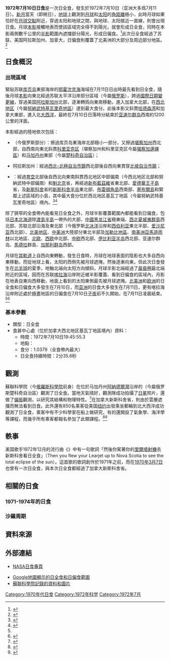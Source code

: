 {{NoteTA
|G1=Toponym
|1=zh-cn:哈德森湾; zh-hk:哈德森灣; zh-tw:哈得孫灣
|2=zh-cn:西北地区; zh-hk:西北地區; zh-tw:西北地方
|3=zh-tw:努納福特; zh-hk:努納武特; zh-cn:努纳武特
|4=zh-cn:亚马孙; zh-hk:亞馬遜; zh-tw:亞馬遜
|5=zh-tw:卡拉海; zh-cn:喀拉海
}}
{{Infobox Solar eclipse
| Year        = 1972
| Month       = 7
| Day         = 10
| Type        = 日全食
| Image       = SE1972Jul10T.png
| Image size  = 200px
| Image intro = 1972年7月10日日全食路徑圖
  <!--   日食資料   -->
| Gamma       = 0.6872
| Mag         = 1.0379
| Saros       = 126
| Saros total = 72
| Saros seq   = 45
  <!--     食甚     -->
| Duration    = 2分35.6秒
| Location    = [[加拿大|加拿大]][[西北地区_(加拿大)|西北地区]]{{link-en|基瓦丁地區 (西北地方)|Keewatin Region, Northwest Territories|基瓦丁地區}}
| Coords      = {{coord|63|30.8|N|94|10.6|W}}
| Width       = 175.4公里
  <!--   開始時間   -->
| Partial     = 
| Start type  = 
| Centre      = 
| Greatest    = 19:45:55.3
  <!--     倒數     -->
| hour        = 19
| minute      = 45
| second      = 55
| Duration_s  = 
}}
'''1972年7月10日日食'''是一次日全食，發生於1972年7月10日（亚洲大多爲7月11日）。[[新月|新月]]當天（即朔日），[[地球|地球]]上觀測到[[月球|月球]]和[[太阳|太阳]]的[[角距離|角距離]]極小，此時月球如果恰好在[[月球交點|月球交點]]附近，穿過太阳和地球之間，與地球、太阳接近一直線，則會出現日食。月球[[本影|本影]]接觸地表而使該區域完全得不到陽光，就會形成日全食，同時在本影兩側數千公里的[[半影|半影]]範圍內遮擋部分陽光，形成日偏食。<ref name="astron">{{cite web|author=樊忠玉|title=日（月）食|url=http://www.astron.ac.cn/bencandy-51-1630-1.htm|publisher=中国天文科普网|accessdate=2016-03-20|archive-date=2014-09-17|archive-url=https://web.archive.org/web/20140917080048/http://www.astron.ac.cn/bencandy-51-1630-1.htm|dead-url=no}}</ref>此次日全食經過了苏联、美国阿拉斯加州、加拿大，日偏食則覆蓋了北美洲的大部分及周边部分地區。<ref name="NASAGIF">{{cite web|author=Fred Espenak|title=Total Solar Eclipse of 1972 Jul 10|url=http://eclipse.gsfc.nasa.gov/SEplot/SEplot1951/SE1972Jul10T.GIF|publisher=NASA Eclipse Web Site|accessdate=2016-03-20|archive-date=2020-10-20|archive-url=https://web.archive.org/web/20201020102920/https://eclipse.gsfc.nasa.gov/SEplot/SEplot1951/SE1972Jul10T.GIF|dead-url=no}}{{en}}</ref>

== 日食概況 ==
=== 出現區域 ===
緊貼苏联[[库页岛|库页岛]]東部海岸的[[鄂霍次克海|鄂霍次克海]]海域在7月11日日出時最先看到日全食，隨後月球[[本影|本影]]向東北經過苏联太平洋沿岸部分區域（今屬[[俄罗斯|俄罗斯]]），跨過[[國際日期變更線|國際日期變更線]]，穿過美国[[阿拉斯加州|阿拉斯加州]]北部，逐漸轉爲向東南移動，進入加拿大北部，在[[西北地区_(加拿大)|西北地区]]{{link-en|基瓦丁地區 (西北地方)|Keewatin Region, Northwest Territories|基瓦丁地區}}（今屬[[努納武特|努納武特]][[基瓦里奇地區|基瓦里奇地區]]）達到最大食分。此後本影又斜貫[[哈德森湾|哈德森湾]]和加拿大東部，進入北[[大西洋|大西洋]]，最終在7月10日日落時分結束於[[亚速尔群岛|亚速尔群岛]]西南約1200公里的洋面。

本影經過的陸地依次包括：
*{{flag|USSR|1955}}（今俄罗斯部分）：擦過库页岛東海岸北部極小一部分，又擦過[[堪察加州|堪察加州]]西北部，自西南向東北斜貫[[科里亚克区|科里亚克区]]（堪察加州和科里亚克区今屬[[堪察加邊疆區|堪察加邊疆區]]）和[[马加丹州|马加丹州]]東部（今屬[[楚科奇自治區|楚科奇自治區]]）；
*{{USA}}阿拉斯加州：經過[[西北-北極自治市鎮|西北-北極自治市鎮]]西北部後自西向東貫穿[[北坡自治市鎮|北坡自治市鎮]]；
*{{CAN}}：經過[[育空|育空]]北部後自西北向東南斜貫西北地区中部偏南（今西北地区北部和努納武特中部偏南）和[[魁北克|魁北克]]省，再經過[[新布藍茲維|新布藍茲維]]省東北部、[[愛德華王子島|愛德華王子島]]省，及[[新斯科舍|新斯科舍]]省的[[新斯科舍半岛|新斯科舍半岛]]東北部、[[布雷頓角島|布雷頓角島]]西南部、[[塞布爾島_(加拿大)|塞布爾島]]和緊鄰上述區域的小島，其中最大食分位於西北地区基瓦丁地區（今屬努納武特基瓦里奇地區）境內。<ref>{{cite web|author=Fred Espenak|title=Total Solar Eclipse of 1972 Jul 10 - Google Maps and Solar Eclipse Paths|url=http://eclipse.gsfc.nasa.gov/SEgoogle/SEgoogle1951/SE1972Jul10Tgoogle.html|publisher=NASA Eclipse Web Site|accessdate=2016-03-20|archive-date=2020-10-27|archive-url=https://web.archive.org/web/20201027205259/https://eclipse.gsfc.nasa.gov/SEgoogle/SEgoogle1951/SE1972Jul10Tgoogle.html|dead-url=no}}{{en}}</ref><ref>{{cite web|author=Xavier M. Jubier|title=Canada - Eclipse Totale de Soleil du 10 juillet 1972 - Cartographie Interactive Google (Canada - 1972 July 10 Total Solar Eclipse - Interactive Google Map)|url=http://xjubier.free.fr/site_pages/solar_eclipses/TSE_1972_GoogleMapFull.html|accessdate=2016-03-20|archive-date=2019-11-11|archive-url=https://web.archive.org/web/20191111203106/http://xjubier.free.fr/site_pages/solar_eclipses/TSE_1972_GoogleMapFull.html|dead-url=no}}{{fr}}{{en}}</ref>

除了狹窄的全食帶內能看見日全食之外，月球半影覆蓋範圍內都能看到日偏食，包括[[日本|日本]][[北海道|北海道]]除[[渡島半島|渡島半島]]一帶外的大部、[[中國|中國]][[黑龙江省|黑龙江省]]極東端、[[西北夏威夷群島|西北夏威夷群島]]西北部、苏联北部沿海及東北部（今俄罗斯[[北冰洋|北冰洋]]沿岸和[[西伯利亚|西伯利亚]]東北半部、[[爱沙尼亚|爱沙尼亚]]西北部）、[[北美地区|北美地区]]、[[中美洲|中美洲]]大陸部分東北半部及[[加勒比地區|加勒比地區]]、[[南美洲|南美洲]][[亞馬遜雨林|亞馬遜雨林]]以北地區、[[北歐|北歐]]、[[西欧|西欧]]中北部、[[中欧|中欧]]西北部、[[伊比利亚半岛|伊比利亚半岛]]西北部、亚速尔群岛、[[馬德拉|馬德拉]]群島、[[加那利群岛|加那利群岛]]西部。

月球在[[月球軌道|其軌道]]上自西向東轉動，發生日食時，月球在地球表面的陰影也大多自西向東移動，而從地球上看，太阳的西側先被月球遮掩，然後逐漸向東。但此次日食發生在[[北半球|北半球]]的夏季，地軸北端向太阳方向傾斜，月球半影北端經過了[[晨昏圈|晨昏圈]]最北端附近的區域，因而在苏联[[喀拉海|喀拉海]]沿岸附近被半影覆蓋、看到日偏食的區域內，月影在地表自東向西移動，地面上看到的太阳東側最先被月球遮掩。[[北美洲|北美洲]]和[[欧洲|欧洲]]的日全食和日偏食大多發生在7月10日，而[[亚洲|亚洲]]的日食大多發生在7月11日，更有喀拉海沿岸附近處於[[極晝|極晝]]地區的日偏食在7月10日[[子夜|子夜]]前不久開始，在7月11日凌晨結束。<ref name="NASAGIF"/><ref>{{cite web|author=Fred Espenak|title=Catalog of Solar Eclipses (1901 to 2000)|url=http://eclipse.gsfc.nasa.gov/SEcat5/SE1901-2000.html|publisher=NASA Eclipse Web Site|accessdate=2016-03-20|archive-date=2008-08-29|archive-url=https://web.archive.org/web/20080829151131/http://eclipse.gsfc.nasa.gov/SEcat5/SE1901-2000.html|dead-url=no}}{{en}}</ref>

=== 基本參數 ===
{{NoteUTC}}
* 類型：日全食
* 食甚中心處（位於加拿大西北地区基瓦丁地區境內）資料：
** 時間：1972年7月10日19:45:55.3
** 地點：{{coord|63|30.8|N|94|10.6|W}}
** 食分：1.0379（全食帶內最大）
** 日全食持續時間：2分35.6秒

== 觀測 ==
蘇聯科學院（今[[俄羅斯科學院|俄羅斯科學院]]前身）在位於马加丹州[[阿納德爾灣|阿納德爾灣]]沿岸的{{link-ru|魯斯卡亞科什卡|Русская Кошка}}（今屬俄罗斯楚科奇自治區）觀測了日全食。當地天氣晴好，觀測隊成功拍攝了[[日冕|日冕]]照片，還做了[[偏振|偏振]]觀測，以研究其結構和物理特性。<ref>{{Cite web|title=ЗАТМЕНИЕ 30 ИЮНЯ 1972 г.|url=http://www.izmiran.ru/info/personalia/molodensky/Eclips72.html|publisher=IZMIRAN|accessdate=2016-03-24|archive-date=2020-06-22|archive-url=https://web.archive.org/web/20200622213059/https://www.izmiran.ru/info/personalia/molodensky/Eclips72.html|dead-url=no}}{{ru}}</ref>在加拿大新斯科舍省，則由於雲層遮擋而無法看到日食。此外還有850名乘客從美国[[纽约|纽约]]出發乘坐郵輪到北大西洋成功觀測了日全食，乘客中有不少科學家在船上做研究，有的還開設了氣象學、海洋學等課程，而幾乎所有乘客都報名參加了此類課程。<ref>{{cite web|title=Voyage to Darkness|url=http://www.nauticom.net/users/planet/files/jul08olym.html|publisher=Pedas Family|accessdate=2016-03-24|deadurl=yes|archiveurl=https://web.archive.org/web/20160404123531/http://www.nauticom.net/users/planet/files/jul08olym.html|archivedate=2016-04-04}}{{en}}</ref><ref>{{cite news|author=Philip G. Schrag|title=For Two Extremely Short Minutes Everyone Gaped Into the Sky|url=http://www.nauticom.net/users/planet/files/EclipseHistory-LetThereBeDarkness.html|work=[[纽约时报|纽约时报]]|date=1972-07-30|accessdate=2016-03-24|deadurl=yes|archiveurl=https://web.archive.org/web/20160404125953/http://www.nauticom.net/users/planet/files/EclipseHistory-LetThereBeDarkness.html|archivedate=2016-04-04}}{{en}}</ref>

== 軼事 ==
美国歌手{{link-en|卡莉·西蒙|Carly Simon}}1972年12月的流行曲《{{link-en|你是如此愛慕虛榮|You're So Vain}}》中有一句歌詞「然後你駕著你的[[里爾噴射機|里爾噴射機]]去新斯科舍看日全食」（Then you flew your Learjet up to Nova Scotia to see the total eclipse of the sun）。這首歌的歌詞創作於1971年之前，而在[[1970年3月7日日食|1970年3月7日]]也曾有一次日全食，與本次日全食都經過了加拿大新斯科舍省。

== 相關的日食 ==
=== 1971-1974年的日食 ===
{{Solar eclipse set 1971-1974}}

=== 沙羅周期 ===
{{Solar Saros series 126}}

== 資料來源 ==
{{reflist}}

== 外部連結 ==
{{日食主題}}
* [http://eclipse.gsfc.nasa.gov/solar.html NASA日食專頁]{{Wayback|url=http://eclipse.gsfc.nasa.gov/solar.html |date=20190108200537 }}{{en}}
{{Solar eclipse NASA reference|1951/SE1972Jul10T}}
* [http://xjubier.free.fr/site_pages/solar_eclipses/TSE_1972_GoogleMapFull.html Google地圖顯示的日全食和日偏食範圍]{{Wayback|url=http://xjubier.free.fr/site_pages/solar_eclipses/TSE_1972_GoogleMapFull.html |date=20191111203106 }}{{fr}}{{en}}
* [http://www.izmiran.ru/info/personalia/molodensky/kishonkov.html 蘇聯科學院記錄的資料和圖片]{{Wayback|url=http://www.izmiran.ru/info/personalia/molodensky/kishonkov.html |date=20160304030805 }}{{ru}}

{{Solar eclipses
|nature=日全食
|previous=[[1972年1月16日日食|1972年1月16日日食]]|natureprevious=日環食
|previoussamenature=[[1970年3月7日日食|1970年3月7日日食]]
|next=[[1973年1月4日日食|1973年1月4日日食]]|naturenext=日偏食
|nextsamenature=[[1973年6月30日日食|1973年6月30日日食]]
}}
{{日食}}

[[Category:1970年代日食|Category:1970年代日食]]
[[Category:1972年科学|Category:1972年科学]]
[[Category:1972年7月|Category:1972年7月]]